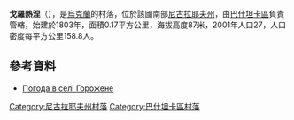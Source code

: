 {{coord|47|27|13|N|32|29|41|E|scale:100000|display=title}}

'''戈羅熱涅'''（{{lang-uk|Горожене}}），是[[烏克蘭|烏克蘭]]的村落，位於該國南部[[尼古拉耶夫州|尼古拉耶夫州]]，由[[巴什坦卡區|巴什坦卡區]]負責管轄，始建於1803年，面積0.17平方公里，海拔高度87米，2001年人口27，人口密度每平方公里158.8人。

==參考資料==
* [http://weather.in.ua/ua/nikolaevskaja/5691 Погода в селі Горожене] {{Wayback|url=http://weather.in.ua/ua/nikolaevskaja/5691 |date=20160607113515 }}

[[Category:尼古拉耶夫州村落|Category:尼古拉耶夫州村落]]
[[Category:巴什坦卡區村落|Category:巴什坦卡區村落]]


{{Mykolaiv-geo-stub}}